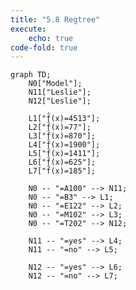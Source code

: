 ```yaml
---
title: "5.8 Regtree"
execute: 
    echo: true
code-fold: true
---
```


```mermaid

graph TD;
    N0["Model"];
    N11["Leslie"];
    N12["Leslie"];

    L1["f̂(x)=4513"];
    L2["f̂(x)=77"];
    L3["f̂(x)=870"];
    L4["f̂(x)=1900"];
    L5["f̂(x)=1411"];
    L6["f̂(x)=625"];
    L7["f̂(x)=185"];

    N0 -- "=A100" --> N11;
    N0 -- "=B3" --> L1;
    N0 -- "=E122" --> L2;
    N0 -- "=M102" --> L3;
    N0 -- "=T202" --> N12;

    N11 -- "=yes" --> L4;
    N11 -- "=no" --> L5;
    
    N12 -- "=yes" --> L6;
    N12 -- "=no" --> L7;


```